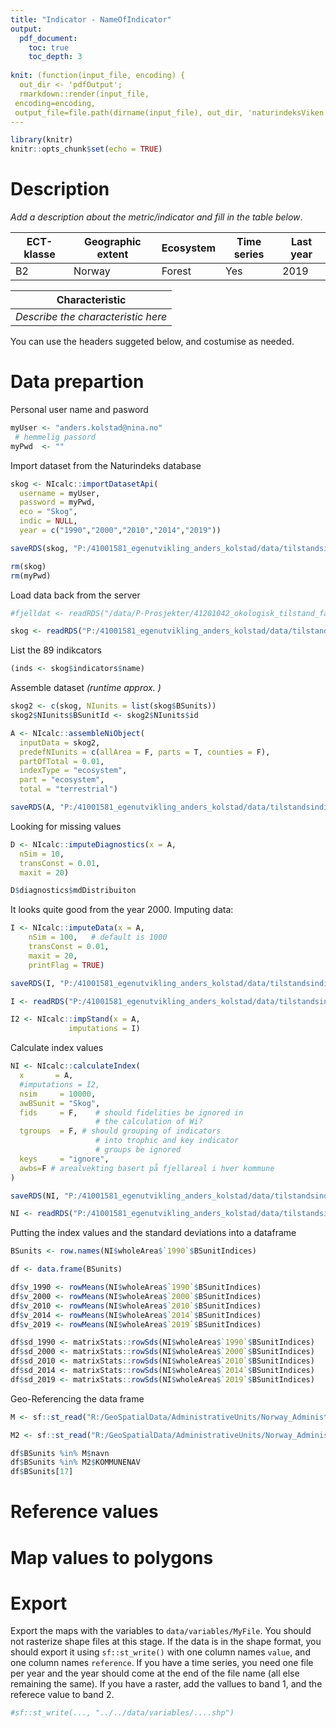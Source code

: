 ```yaml
---
title: "Indicator - NameOfIndicator"
output:
  pdf_document:
    toc: true
    toc_depth: 3
    
knit: (function(input_file, encoding) {
  out_dir <- 'pdfOutput';
  rmarkdown::render(input_file,
 encoding=encoding,
 output_file=file.path(dirname(input_file), out_dir, 'naturindeksViken.pdf'))})
---
```



```r
library(knitr)
knitr::opts_chunk$set(echo = TRUE)
```

# Description
*Add a description about the metric/indicator and fill in the table below*.


ECT-klasse | Geographic extent | Ecosystem   | Time series | Last year
---------- | -------------     | ----------  | ------------| ----------
B2 |  Norway       | Forest | Yes      | 2019


Characteristic |
---------------|
*Describe the characteristic here*|
 

You can use the headers suggeted below, and costumise as needed.

# Data prepartion

Personal user name and pasword
```r
myUser <- "anders.kolstad@nina.no"
 # hemmelig passord
myPwd  <- ""
```

Import dataset from the Naturindeks database
```r
skog <- NIcalc::importDatasetApi(
  username = myUser,
  password = myPwd,
  eco = "Skog", 
  indic = NULL,
  year = c("1990","2000","2010","2014","2019"))

saveRDS(skog, "P:/41001581_egenutvikling_anders_kolstad/data/tilstandsindikatorer/naturindeksSkog.rds")

rm(skog)
rm(myPwd)
```

Load data back from the server
```r
#fjelldat <- readRDS("/data/P-Prosjekter/41201042_okologisk_tilstand_fastlandsnorge_2020_dataanaly/fjell2021/data/naturindeks/NIfjell-1990-2019.rds")

skog <- readRDS("P:/41001581_egenutvikling_anders_kolstad/data/tilstandsindikatorer/naturindeksSkog.rds")
```
List the 89 indikcators
```r
(inds <- skog$indicators$name)
```

Assemble dataset *(runtime approx. )*
```r

skog2 <- c(skog, NIunits = list(skog$BSunits))
skog2$NIunits$BSunitId <- skog2$NIunits$id

A <- NIcalc::assembleNiObject(
  inputData = skog2,
  predefNIunits = c(allArea = F, parts = T, counties = F),
  partOfTotal = 0.01, 
  indexType = "ecosystem",
  part = "ecosystem",
  total = "terrestrial")

saveRDS(A, "P:/41001581_egenutvikling_anders_kolstad/data/tilstandsindikatorer/naturindeksSkog_assembled.rds")
```
Looking for missing values
```r
D <- NIcalc::imputeDiagnostics(x = A,
  nSim = 10,
  transConst = 0.01,
  maxit = 20)
```


```r
D$diagnostics$mdDistribuiton
```

It looks quite good from the year 2000. 
Imputing data:

```r
I <- NIcalc::imputeData(x = A,
    nSim = 100,   # default is 1000
    transConst = 0.01,
    maxit = 20,
    printFlag = TRUE)

saveRDS(I, "P:/41001581_egenutvikling_anders_kolstad/data/tilstandsindikatorer/naturindeksSkog_imputed.rds")
```

```r
I <- readRDS("P:/41001581_egenutvikling_anders_kolstad/data/tilstandsindikatorer/naturindeksSkog_imputed.rds")
```

```r
I2 <- NIcalc::impStand(x = A,
             imputations = I)
```



Calculate index values
```r
NI <- NIcalc::calculateIndex(
  x       = A,
  #imputations = I2,
  nsim     = 10000,
  awBSunit = "Skog",
  fids     = F,    # should fidelities be ignored in 
                   # the calculation of Wi?
  tgroups  = F, # should grouping of indicators 
                   # into trophic and key indicator 
                   # groups be ignored
  keys     = "ignore",
  awbs=F # arealvekting basert på fjellareal i hver kommune
)

saveRDS(NI, "P:/41001581_egenutvikling_anders_kolstad/data/tilstandsindikatorer/naturindeksSkog_index.rds")
```

```r
NI <- readRDS("P:/41001581_egenutvikling_anders_kolstad/data/tilstandsindikatorer/naturindeksSkog_index.rds")
```

Putting the index values and the standard deviations into a dataframe
```r
BSunits <- row.names(NI$wholeArea$`1990`$BSunitIndices)

df <- data.frame(BSunits)

df$v_1990 <- rowMeans(NI$wholeArea$`1990`$BSunitIndices)
df$v_2000 <- rowMeans(NI$wholeArea$`2000`$BSunitIndices)
df$v_2010 <- rowMeans(NI$wholeArea$`2010`$BSunitIndices)
df$v_2014 <- rowMeans(NI$wholeArea$`2014`$BSunitIndices)
df$v_2019 <- rowMeans(NI$wholeArea$`2019`$BSunitIndices)

df$sd_1990 <- matrixStats::rowSds(NI$wholeArea$`1990`$BSunitIndices)
df$sd_2000 <- matrixStats::rowSds(NI$wholeArea$`2000`$BSunitIndices)
df$sd_2010 <- matrixStats::rowSds(NI$wholeArea$`2010`$BSunitIndices)
df$sd_2014 <- matrixStats::rowSds(NI$wholeArea$`2014`$BSunitIndices)
df$sd_2019 <- matrixStats::rowSds(NI$wholeArea$`2019`$BSunitIndices)
```

Geo-Referencing the data frame 
```r
M <- sf::st_read("R:/GeoSpatialData/AdministrativeUnits/Norway_AdministrativeUnits/Converted/Norway_Municipalities/Kommune_polygon_2022_navn.shp")

M2 <- sf::st_read("R:/GeoSpatialData/AdministrativeUnits/Norway_AdministrativeUnits/Converted/Norway_Municipalities/versjon_2018/Kommuner_2018.shp")
```

```r
df$BSunits %in% M$navn
df$BSunits %in% M2$KOMMUNENAV
df$BSunits[17]
```



# Reference values

# Map values to polygons


# Export
Export the maps with the variables to `data/variables/MyFile`. You should not rasterize shape files at this stage. If the data is in the shape format, you should export it using `sf::st_write()` with one column names `value`, and one column names `reference`. If you have a time series, you need one file per year and the year should come at the end of the file name (all else remaining the same).  If you have a raster, add the vallues to band 1, and the referece value to band 2.   
```r
#sf::st_write(..., "../../data/variables/....shp")
```

